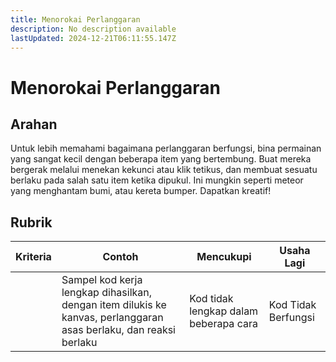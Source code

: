```yaml
---
title: Menorokai Perlanggaran
description: No description available
lastUpdated: 2024-12-21T06:11:55.147Z
---
```


# Menorokai Perlanggaran

## Arahan

Untuk lebih memahami bagaimana perlanggaran berfungsi, bina permainan yang sangat kecil dengan beberapa item yang bertembung. Buat mereka bergerak melalui menekan kekunci atau klik tetikus, dan membuat sesuatu berlaku pada salah satu item ketika dipukul. Ini mungkin seperti meteor yang menghantam bumi, atau kereta bumper. Dapatkan kreatif!

## Rubrik

| Kriteria | Contoh                                                                                                                | Mencukupi                       | Usaha Lagi |
| -------- | ------------------------------------------------------------------------------------------------------------------------ | ------------------------------ | ----------------- |
|          | Sampel kod kerja lengkap dihasilkan, dengan item dilukis ke kanvas, perlanggaran asas berlaku, dan reaksi berlaku | Kod tidak lengkap dalam beberapa cara | Kod Tidak Berfungsi |

